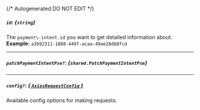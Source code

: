 {/* Autogenerated DO NOT EDIT  */}

##### `id`: *{`string`}*
The `payment\-intent.id` you want to get detailed information about.
<br/>
**Example:** `a3b92311-1888-449f-acaa-49ae28d68fcd`

---
##### `patchPaymentIntentPse?`: *{`shared.PatchPaymentIntentPse`}*
<Collapsible>
    <PatchPaymentIntentPse/>
</Collapsible>

---
##### `config?`: [*{ `AxiosRequestConfig` }*](https://axios-http.com/docs/req_config)
Available config options for making requests.


